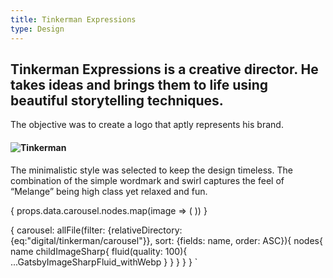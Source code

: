 ```yaml
---
title: Tinkerman Expressions
type: Design
---
```












## Tinkerman Expressions is a creative director. He takes ideas and brings them to life using beautiful storytelling techniques.

The objective was to create a logo that aptly represents his brand.

#### ![Tinkerman](../../../../assets/images/digital/tinkerman/tinkerman.png)

The minimalistic style was selected to keep the design timeless. The combination of the simple wordmark and swirl captures the feel of “Melange” being high class yet relaxed and fun.

<Carousel marginBottom={50}>
  {
    props.data.carousel.nodes.map(image => (
      <ArticleCarouselItem
        fluid={image.childImageSharp.fluid}
        maxWidth='80%'
      />
    ))
  }
</Carousel>

 {
  carousel: allFile(filter: {relativeDirectory: {eq:"digital/tinkerman/carousel"}}, sort: {fields: name, order: ASC}){
      nodes{
        name
        childImageSharp{
          fluid(quality: 100){
              ...GatsbyImageSharpFluid_withWebp
          }
        }
      }
    }
 }
`
